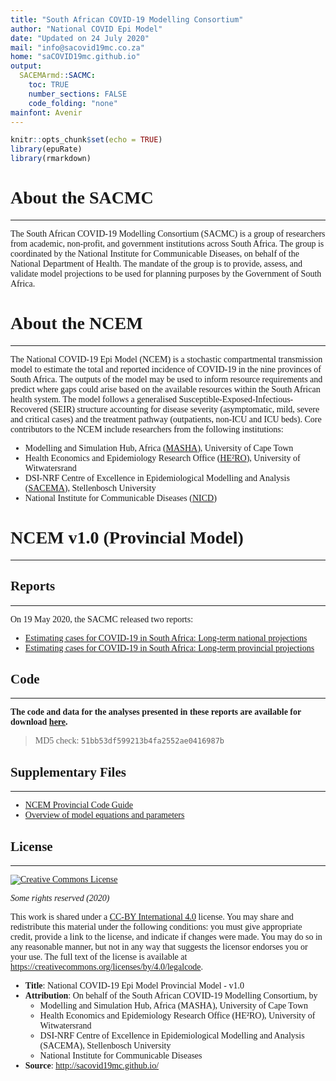 ```yaml
---
title: "South African COVID-19 Modelling Consortium"
author: "National COVID Epi Model"
date: "Updated on 24 July 2020"
mail: "info@sacovid19mc.co.za"
home: "saCOVID19mc.github.io"
output:
  SACEMArmd::SACMC:
    toc: TRUE
    number_sections: FALSE
    code_folding: "none"
mainfont: Avenir
---
```


<style>
#TOC {
  top: 1%;
  opacity: 0.5;
}
#TOC:hover {
  opacity: 1;
}
body{
  font-family: Avenir;
}
</style>

```r
knitr::opts_chunk$set(echo = TRUE)
library(epuRate)
library(rmarkdown)
```
  
# About the SACMC
***
The South African COVID-19 Modelling Consortium (SACMC) is a group of researchers from academic, non-profit, and government institutions across South Africa. The group is coordinated by the National Institute for Communicable Diseases, on behalf of the National Department of Health. The mandate of the group is to provide, assess, and validate model projections to be used for planning purposes by the Government of South Africa.

# About the NCEM
***
The National COVID-19 Epi Model (NCEM) is a stochastic compartmental transmission model to estimate the total and reported incidence of COVID-19 in the nine provinces of South Africa. The outputs of the model may be used to inform resource requirements and predict where gaps could arise based on the available resources within the South African health system. The model follows a generalised Susceptible-Exposed-Infectious-Recovered (SEIR) structure accounting for disease severity (asymptomatic, mild, severe and critical cases) and the treatment pathway (outpatients, non-ICU and ICU beds). Core contributors to the NCEM include researchers from the following institutions:

- Modelling and Simulation Hub, Africa ([MASHA](http://www.masha.uct.ac.za/)), University of Cape Town
- Health Economics and Epidemiology Research Office ([HE²RO](https://www.heroza.org/)), University of Witwatersrand
- DSI-NRF Centre of Excellence in Epidemiological Modelling and Analysis ([SACEMA](http://www.sacema.org/)), Stellenbosch University
- National Institute for Communicable Diseases ([NICD](https://www.nicd.ac.za/))

# NCEM v1.0 (Provincial Model)
***
## Reports
***
On 19 May 2020, the SACMC released two reports:

- [Estimating cases for COVID-19 in South Africa: Long-term national projections](https://www.nicd.ac.za/wp-content/uploads/2020/05/SACovidModellingReport_NationalLongTermProjections_Final.pdf)
- [Estimating cases for COVID-19 in South Africa: Long-term provincial projections](https://www.nicd.ac.za/wp-content/uploads/2020/05/SACovidModellingReport_ProvincialLongTermProjections_Final.pdf)

## Code
***
**The code and data for the analyses presented in these reports are available for download [here](./provincalModel-NCEM-1.0.zip).**

> MD5 check: `51bb53df599213b4fa2552ae0416987b`

## Supplementary Files
***
- [NCEM Provincial Code Guide](./ncemProvincialCodeGuide.pdf)
- [Overview of model equations and parameters](./supplementaryInformation)

## License
***
<a rel="license" href="http://creativecommons.org/licenses/by/4.0/"><img alt="Creative Commons License" style="border-width:0" src="https://i.creativecommons.org/l/by/4.0/88x31.png" /></a>

_Some rights reserved (2020)_

This work is shared under a [CC-BY International 4.0](https://creativecommons.org/licenses/by/4.0/) license. You may share and redistribute this material under the following conditions: you must give appropriate credit, provide a link to the license, and indicate if changes were made. You may do so in any reasonable manner, but not in any way that suggests the licensor endorses you or your use. The full text of the license is available at <https://creativecommons.org/licenses/by/4.0/legalcode>.

- **Title**: National COVID-19 Epi Model Provincial Model - v1.0
- **Attribution**: On behalf of the South African COVID-19 Modelling Consortium, by
    - Modelling and Simulation Hub, Africa (MASHA), University of Cape Town
    - Health Economics and Epidemiology Research Office (HE²RO), University of Witwatersrand
    - DSI-NRF Centre of Excellence in Epidemiological Modelling and Analysis (SACEMA), Stellenbosch University
    - National Institute for Communicable Diseases
- **Source**: <http://sacovid19mc.github.io/>


